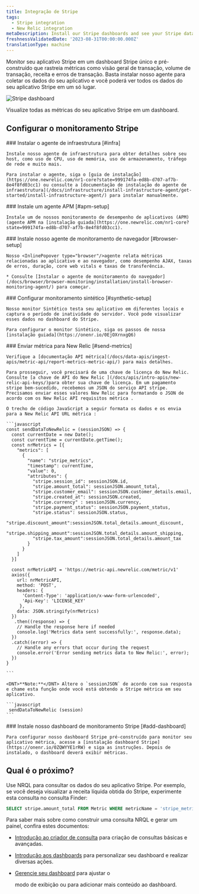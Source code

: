```yaml
---
title: Integração de Stripe
tags:
  - Stripe integration
  - New Relic integration
metaDescription: Install our Stripe dashboards and see your Stripe data in New Relic.
freshnessValidatedDate: '2023-08-31T00:00:00.000Z'
translationType: machine
---
```



Monitor seu aplicativo Stripe em um dashboard Stripe único e pré-construído que rastreia métricas como visão geral de transação, volume de transação, receita e erros de transação. Basta instalar nosso agente para coletar os dados do seu aplicativo e você poderá ver todos os dados do seu aplicativo Stripe em um só lugar.

<img
  title="Stripe"
  alt="Stripe dashboard"
  src={infrastructureStripeDashboard}
/>

<figcaption>
  Visualize todas as métricas do seu aplicativo Stripe em um dashboard.
</figcaption>

## Configurar o monitoramento Stripe

<Steps>
  <Step>
    ### Instalar o agente de infraestrutura [#infra]

    Instale nosso agente de infraestrutura para obter detalhes sobre seu host, como uso de CPU, uso de memória, uso de armazenamento, tráfego de rede e muito mais.

    Para instalar o agente, siga o [guia de instalação](https://one.newrelic.com/nr1-core?state=999174fa-ed8b-d707-af7b-8e4f8fd03cc1) ou consulte a [documentação de instalação do agente de infraestrutura](/docs/infrastructure/install-infrastructure-agent/get-started/install-infrastructure-agent/) para instalar manualmente.
  </Step>

  <Step>
    ### Instale um agente APM [#apm-setup]

    Instale um de nossos monitoramento de desempenho de aplicativos (APM) (agente APM na [instalação guiada](https://one.newrelic.com/nr1-core?state=999174fa-ed8b-d707-af7b-8e4f8fd03cc1).
  </Step>

  <Step>
    ### Instale nosso agente de monitoramento de navegador [#browser-setup]

    Nosso <InlinePopover type="browser"/>agente relata métricas relacionadas ao aplicativo e ao navegador, como desempenho AJAX, taxas de erros, duração, core web vitals e taxas de transferência.

    * Consulte [Instalar o agente de monitoramento do navegador](/docs/browser/browser-monitoring/installation/install-browser-monitoring-agent/) para começar.
  </Step>

  <Step>
    ### Configurar monitoramento sintético [#synthetic-setup]

    Nosso monitor Sintético testa seu aplicativo em diferentes locais e captura o período de inatividade do servidor. Você pode visualizar esses dados no dashboard do Stripe.

    Para configurar o monitor Sintético, siga os passos de nossa [instalação guiada](https://onenr.io/0EjOXrnxgQ6)
  </Step>

  <Step>
    ### Enviar métrica para New Relic [#send-metrics]

    Verifique a [documentação API métrica](/docs/data-apis/ingest-apis/metric-api/report-metrics-metric-api/) para mais detalhes.

    Para prosseguir, você precisará de uma chave de licença do New Relic. Consulte [a chave de API do New Relic ](/docs/apis/intro-apis/new-relic-api-keys/)para obter sua chave de licença. Em um pagamento stripe bem-sucedido, recebemos um JSON do serviço API stripe. Precisamos enviar esses valores New Relic para formatando o JSON de acordo com os New Relic API requisitos métrica .

    O trecho de código JavaScript a seguir formata os dados e os envia para a New Relic API URL métrica :

    ```javascript
    const sendDataToNewRelic = (sessionJSON) => {
      const currentDate = new Date();
      const currentTime = currentDate.getTime();
      const nrMetrics = [{
        "metrics": [
          {
            "name": "stripe_metrics",
            "timestamp": currentTime,
            "value": 0,
            "attributes": {
              "stripe.session_id": sessionJSON.id,
              "stripe.amount_total": sessionJSON.amount_total,
              "stripe.customer_email": sessionJSON.customer_details.email,
              "stripe.created_at": sessionJSON.created,
              "stripe.currency" : sessionJSON.currency,
              "stripe.payment_status": sessionJSON.payment_status,
              "stripe.status": sessionJSON.status,
              "stripe.discount_amount":sessionJSON.total_details.amount_discount,
              "stripe.shipping_amount":sessionJSON.total_details.amount_shipping,
              "stripe.tax_amount":sessionJSON.total_details.amount_tax
            }
          }
        ]
      }]

      const nrMetricAPI = 'https://metric-api.newrelic.com/metric/v1'
      axios({
        url: nrMetricAPI,
        method: 'POST',
        headers: {
          'Content-Type': 'application/x-www-form-urlencoded',
          'Api-Key': 'LICENSE_KEY'
         },
        data: JSON.stringify(nrMetrics)
      })
       .then((response) => {
        // Handle the response here if needed
        console.log('Metrics data sent successfully:', response.data);
      })
      .catch((error) => {
        // Handle any errors that occur during the request
        console.error('Error sending metrics data to New Relic:', error);
      })
    }

    ```

    <DNT>**Note:**</DNT> Altere o `sessionJSON` de acordo com sua resposta e chame esta função onde você está obtendo a Stripe métrica em seu aplicativo.

    ```javascript
     sendDataToNewRelic (session)
    ```
  </Step>

  <Step>
    ### Instale nosso dashboard de monitoramento Stripe [#add-dashboard]

    Para configurar nosso dashboard Stripe pré-construído para monitor seu aplicativo métrica, acesse a [instalação dashboard Stripe](https://onenr.io/0ZQWYYE1rRW) e siga as instruções. Depois de instalado, o dashboard deverá exibir métricas.
  </Step>
</Steps>

## Qual é o próximo?

Use NRQL para consultar os dados do seu aplicativo Stripe. Por exemplo, se você deseja visualizar a receita líquida obtida do Stripe, experimente esta consulta no consulta Finder:

```sql
SELECT stripe.amount_total FROM Metric WHERE metricName = 'stripe_metrics'
```

Para saber mais sobre como construir uma consulta NRQL e gerar um painel, confira estes documentos:

* [Introdução ao criador de consulta](/docs/query-your-data/explore-query-data/query-builder/introduction-query-builder) para criação de consultas básicas e avançadas.

* [Introdução aos dashboards](/docs/query-your-data/explore-query-data/dashboards/introduction-dashboards) para personalizar seu dashboard e realizar diversas ações.

* [Gerencie seu dashboard](/docs/query-your-data/explore-query-data/dashboards/manage-your-dashboard) para ajustar o

  <InlinePopover type="dashboards"/>

  modo de exibição ou para adicionar mais conteúdo ao dashboard.